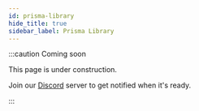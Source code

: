 ```yaml
---
id: prisma-library
hide_title: true
sidebar_label: Prisma Library
---
```



<Warning />

:::caution Coming soon

This page is under construction.

Join our [Discord](https://discord.traxion.dev/) server to get notified when it's ready.

:::

<SourceMarkdown />

